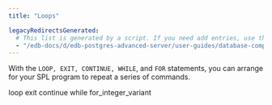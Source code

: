 ```yaml
---
title: "Loops"

legacyRedirectsGenerated:
  # This list is generated by a script. If you need add entries, use the `legacyRedirects` key.
  - "/edb-docs/d/edb-postgres-advanced-server/user-guides/database-compatibility-for-oracle-developers-guide/11/Database_Compatibility_for_Oracle_Developers_Guide.1.068.html"
---
```


<div id="loops" class="registered_link"></div>

With the `LOOP, EXIT, CONTINUE, WHILE`, and `FOR` statements, you can arrange for your SPL program to repeat a series of commands.

<div class="toctree" maxdepth="3">

loop exit continue while for_integer_variant

</div>
